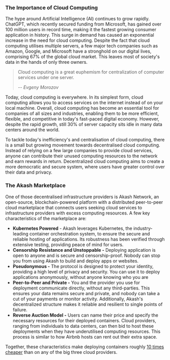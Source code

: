 
<TableOfContentSection chapter="chapter-01" topic="The Importance of Cloud Computing">

### The Importance of Cloud Computing

The hype around Artificial Intelligence (AI) continues to grow rapidly. ChatGPT, which recently secured funding from Microsoft, has gained over 100 million users in record time, making it the fastest growing consumer application in history. This surge in demand has caused an exponential increase in the need for cloud computing. Despite the fact that cloud computing utilises multiple servers, a few major tech companies such as Amazon, Google, and Microsoft have a stronghold on our digital lives, comprising 67% of the global cloud market. This leaves most of society's data in the hands of only three owners.

> Cloud computing is a great euphemism for centralization of computer services under one server.
>
> <cite> -- Evgeny Morozov</cite>

Today, cloud computing is everywhere. In its simplest form, cloud computing allows you to access services on the internet instead of on your local machine. Overall, cloud computing has become an essential tool for companies of all sizes and industries, enabling them to be more efficient, flexible, and competitive in today's fast-paced digital economy. However, despite the rapid growth, still 30% of server capacity sits idle in many data centers around the world.

To tackle today's inefficiency's and centralisation of cloud computing, there is a small but growing movement towards decentralised cloud computing. Instead of relying on a few large companies to provide cloud services, anyone can contribute their unused computing resources to the network and earn rewards in return. Decentralized cloud computing aims to create a more democratic and secure system, where users have greater control over their data and privacy.

</TableOfContentSection>

<TableOfContentSection chapter="chapter-01" topic="The Akash Marketplace">

### The Akash Marketplace

One of those decentralised infrastructure providers is Akash Network, an open-source, blockchain-powered platform with a distributed peer-to-peer cloud marketplace that connects users seeking cloud services to infrastructure providers with excess computing resources. A few key characteristics of the marketplace are:

- **Kubernetes Powered** - Akash leverages Kubernetes, the industry-leading container orchestration system, to ensure the secure and reliable hosting of applications. Its robustness has been verified through extensive testing, providing peace of mind for users.
- **Censorship Resistance and Unstoppable -** Deploying application is open to anyone and is secure and censorship-proof. Nobody can stop you from using Akash to build and deploy apps or websites.
- **Pseudonymous -** The protocol is designed to protect your identity, providing a high level of privacy and security. You can use it to deploy applications anonymously, without anyone knowing who you are
- **Peer-to-Peer and Private -** You and the provider you use for deployment communicate directly, without any third-parties. This ensures your data remains secure and private, and nobody can take a cut of your payments or monitor activity. Additionally, Akash's decentralized structure makes it reliable and resilient to single points of failure.
- **Reverse Auction Model -** Users can name their price and specify the necessary resources for their deployed containers. Cloud providers, ranging from individuals to data centers, can then bid to host these deployments when they have underutilised computing resources. This process is similar to how Airbnb hosts can rent out their extra space.

Together, these characteristics make deploying containers roughly [10 times cheaper](https://deploy.cloudmos.io/price-compare) than on any of the big three cloud providers.

</TableOfContentSection>
